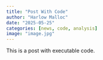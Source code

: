```yaml
---
title: "Post With Code"
author: "Harlow Malloc"
date: "2025-05-25"
categories: [news, code, analysis]
image: "image.jpg"
---
```


This is a post with executable code.
